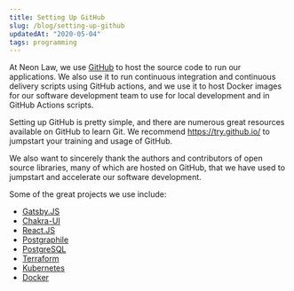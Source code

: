 ```yaml
---
title: Setting Up GitHub
slug: /blog/setting-up-github
updatedAt: "2020-05-04"
tags: programming
---
```


At Neon Law, we use [GitHub](https://github.com) to host the source code to
run our applications. We also use it to run continuous integration and
continuous delivery scripts using GitHub actions, and we use it to host
Docker images for our software development team to use for local development
and in GitHub Actions scripts.

Setting up GitHub is pretty simple, and there are numerous great resources
available on GitHub to learn Git. We recommend https://try.github.io/ to
jumpstart your training and usage of GitHub.

We also want to sincerely thank the authors and contributors of open source
libraries, many of which are hosted on GitHub, that we have used to jumpstart
and accelerate our software development.

Some of the great projects we use include:

* [Gatsby.JS](https://gatsbyjs.org)
* [Chakra-UI](https://chakra-ui.com)
* [React.JS](https://reactjs.org)
* [Postgraphile](https://graphile.org/postgraphile)
* [PostgreSQL](https://postgresql.org)
* [Terraform](https://terraform.io)
* [Kubernetes](https://kubernetes.io)
* [Docker](https://docker.com)
